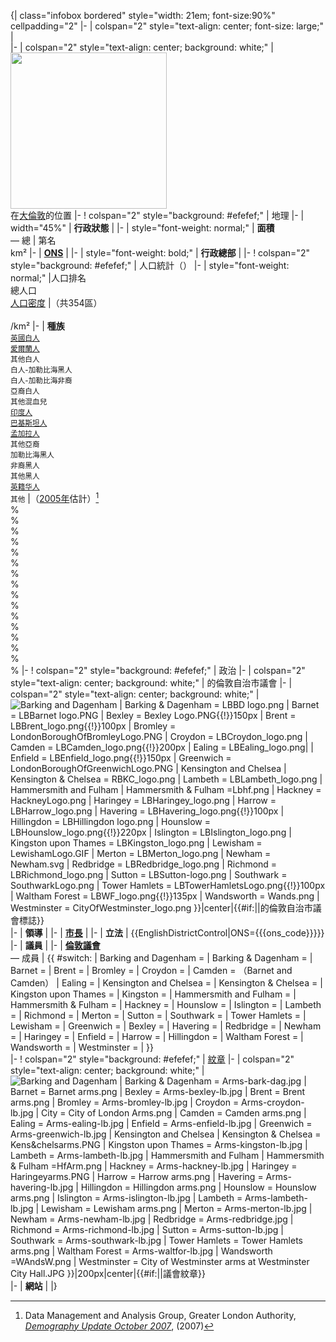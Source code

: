 <includeonly>{| class="infobox bordered" style="width: 21em; font-size:90%" cellpadding="2"
|-
| colspan="2" style="text-align: center; font-size: large;" | '''{{{name}}}'''<br><font size=2>''{{{en_name}}}''</font>
|-
| colspan="2" style="text-align: center; background: white;" | [[File:{{{short_name}}} in Greater London.svg|250px|{{{short_name}}}]]<br>{{PAGENAME}}在[[大倫敦]]的位置
|-
! colspan="2" style="background: #efefef;" | 地理
|-
| width="45%" | '''行政狀態'''
| {{{status}}}
|-
| style="font-weight: normal;" | '''面積'''<br>— 總
| 第{{{area_rank}}}名<br>{{{area_km2}}}km²
|-
| '''[[ONS]]'''
| {{{ons_code}}}
|-
| style="font-weight: bold;" | '''行政總部'''
| {{{adminhq}}}
|-
! colspan="2" style="background: #efefef;" | 人口統計（{{EnglishStatisticsYear}}）
|-
| style="font-weight: normal;" |人口排名<br>總人口<br>[[人口密度]]
|{{EnglishDistrictRank|ONS={{{ons_code}}}}}（共354區）<br>{{EnglishDistrictPopulation|ONS={{{ons_code}}}}}<br>{{EnglishDistrictDensity|ONS={{{ons_code}}}}}/km²
|-
| '''種族'''<small><br>[[英國白人]]<br>[[英國愛爾蘭人|愛爾蘭人]]<br>其他白人<br>白人-加勒比海黑人<br>白人-加勒比海非裔<br>亞裔白人<br>其他混血兒<br>[[印度人]]<br>[[巴基斯坦人]]<br>[[孟加拉人]]<br>其他亞裔<br>加勒比海黑人<br>非裔黑人<br>其他黑人<br>[[英籍华人]]<br>其他</small>
|（[[2005年]]估計）<ref>Data Management and Analysis Group, Greater London Authority, ''[http://www.london.gov.uk/gla/publications/factsandfigures/dmag-update-20-2007-ons-ethnic-group-estimates.pdf Demography Update October 2007]'', (2007)</ref><br>{{Infobox London Borough/ethnicity|{{{short_name}}}|WB}}%<br>{{Infobox London Borough/ethnicity|{{{short_name}}}|WI}}%<br>{{Infobox London Borough/ethnicity|{{{short_name}}}|OW}}%<br>{{Infobox London Borough/ethnicity|{{{short_name}}}|MWBC}}%<br>{{Infobox London Borough/ethnicity|{{{short_name}}}|MWBA}}%<br>{{Infobox London Borough/ethnicity|{{{short_name}}}|MWA}}%<br>{{Infobox London Borough/ethnicity|{{{short_name}}}|OM}}%<br>{{Infobox London Borough/ethnicity|{{{short_name}}}|I}}%<br>{{Infobox London Borough/ethnicity|{{{short_name}}}|P}}%<br>{{Infobox London Borough/ethnicity|{{{short_name}}}|B}}%<br>{{Infobox London Borough/ethnicity|{{{short_name}}}|OA}}%<br>{{Infobox London Borough/ethnicity|{{{short_name}}}|BC}}%<br>{{Infobox London Borough/ethnicity|{{{short_name}}}|BA}}%<br>{{Infobox London Borough/ethnicity|{{{short_name}}}|OB}}%<br>{{Infobox London Borough/ethnicity|{{{short_name}}}|C}}%<br>{{Infobox London Borough/ethnicity|{{{short_name}}}|O}}%
|-
! colspan="2" style="background: #efefef;" | 政治
|-
| colspan="2" style="text-align: center; background: white;" | {{PAGENAME}}的倫敦自治市議會
|-
| colspan="2" style="text-align: center; background: white;" | [[File:{{ #switch: {{{short_name}}}
| Barking and Dagenham
| Barking & Dagenham = LBBD logo.png
| Barnet = LBBarnet logo.PNG
| Bexley = Bexley Logo.PNG{{!}}150px 
| Brent = LBBrent_logo.png{{!}}100px
| Bromley = LondonBoroughOfBromleyLogo.PNG
| Croydon = LBCroydon_logo.png
| Camden = LBCamden_logo.png{{!}}200px
| Ealing = LBEaling_logo.png|
| Enfield = LBEnfield_logo.png{{!}}150px
| Greenwich = LondonBoroughOfGreenwichLogo.PNG
| Kensington and Chelsea
| Kensington & Chelsea = RBKC_logo.png
| Lambeth = LBLambeth_logo.png
| Hammersmith and Fulham
| Hammersmith & Fulham =Lbhf.png
| Hackney = HackneyLogo.png
| Haringey = LBHaringey_logo.png
| Harrow = LBHarrow_logo.png
| Havering = LBHavering_logo.png{{!}}100px
| Hillingdon = LBHillingdon logo.png
| Hounslow = LBHounslow_logo.png{{!}}220px
| Islington = LBIslington_logo.png
| Kingston upon Thames = LBKingston_logo.png
| Lewisham = LewishamLogo.GIF
| Merton = LBMerton_logo.png
| Newham = Newham.svg
| Redbridge = LBRedbridge_logo.png
| Richmond = LBRichmond_logo.png
| Sutton = LBSutton-logo.png
| Southwark = SouthwarkLogo.png
| Tower Hamlets = LBTowerHamletsLogo.png{{!}}100px
| Waltham Forest = LBWF_logo.png{{!}}135px
| Wandsworth = Wands.png
| Westminster = CityOfWestminster_logo.png
}}|center|{{#if:{{{caption_logo|}}}|{{{caption_logo}}}|{{{name}}}的倫敦自治市議會標誌}}]]
|-
| '''領導'''
| {{{leadership}}}
|-
| '''[[市長]]'''
| {{{mayor}}}
|-
| '''立法'''
| <noinclude><nowiki>{{EnglishDistrictControl|ONS={{{ons_code}}}}}</nowiki></noinclude>{{EnglishDistrictControl|ONS={{{ons_code}}}}}
|-
| '''議員'''
| {{{mps}}}
|-
| '''[[倫敦議會]]'''<br />— 成員
| {{ #switch: {{{short_name}}}
| Barking and Dagenham = {{link-en|倫敦市與東區 (倫敦議會選區)|City and East (London Assembly constituency)|倫敦市與東區}}
| Barking & Dagenham = {{link-en|倫敦市與東區 (倫敦議會選區)|City and East (London Assembly constituency)|倫敦市與東區}}
| Barnet = {{link-en|巴內特與康登 (倫敦議會選區)|Barnet and Camden (London Assembly constituency)|巴內特與康登}}
| Brent = {{link-en|布倫特與哈洛 (倫敦議會選區)|Brent and Harrow (London Assembly constituency)|布倫特與哈洛}}
| Bromley = {{link-en|貝克斯利與布朗姆利 (倫敦議會選區)|Bexley and Bromley (London Assembly constituency)|貝克斯利與布朗姆利}}
| Croydon = {{link-en|克羅伊登與薩頓 (倫敦議會選區)|Croydon and Sutton (London Assembly constituency)|克羅伊登與薩頓}}
| Camden = {{link-en|巴內特與康登 (倫敦議會選區)|Barnet and Camden (London Assembly constituency)|巴內特與康登}}（Barnet and Camden）
| Ealing = {{link-en|伊靈與希靈登 (倫敦議會選區)|Ealing and Hillingdon (London Assembly constituency)|伊靈與希靈登}}
| Kensington and Chelsea = {{link-en|西中區 (倫敦議會選區)|West Central (London Assembly constituency)|西中區}}
| Kensington & Chelsea = {{link-en|西中區 (倫敦議會選區)|West Central (London Assembly constituency)|西中區}}
| Kingston upon Thames = {{link-en|南西區 (倫敦議會選區)|South West (London Assembly constituency)|南西區}}
| Kingston = {{link-en|南西區 (倫敦議會選區)|South West (London Assembly constituency)|南西區}}
| Hammersmith and Fulham =  {{link-en|西中區 (倫敦議會選區)|West Central (London Assembly constituency)|西中區}}
| Hammersmith & Fulham =  {{link-en|西中區 (倫敦議會選區)|West Central (London Assembly constituency)|西中區}}
| Hackney = {{link-en|北東區 (倫敦議會選區)|North East (London Assembly constituency)|北東區}}
| Hounslow = {{link-en|南西區 (倫敦議會選區)|South West (London Assembly constituency)|南西區}}
| Islington = {{link-en|北東區 (倫敦議會選區)|North East (London Assembly constituency)|北東區}}
| Lambeth = {{link-en|蘭貝斯與南華克 (倫敦議會選區)|Lambeth and Southwark (London Assembly constituency)|蘭貝斯與南華克}}
| Richmond = {{link-en|南西區 (倫敦議會選區)|South West (London Assembly constituency)|南西區}}
| Merton =  {{link-en|默頓與旺茲沃思 (倫敦議會選區)|Merton and Wandsworth (London Assembly constituency)|默頓與旺茲沃思}}
| Sutton = {{link-en|克羅伊登與薩頓 (倫敦議會選區)|Croydon and Sutton (London Assembly constituency)|克羅伊登與薩頓}}
| Southwark = {{link-en|蘭貝斯與南華克 (倫敦議會選區)|Lambeth and Southwark (London Assembly constituency)|蘭貝斯與南華克}}
| Tower Hamlets = {{link-en|倫敦市與東區 (倫敦議會選區)|City and East (London Assembly constituency)|倫敦市與東區}}
| Lewisham = {{link-en|格林威治與路易斯罕 (倫敦議會選區)|:Greenwich and Lewisham (London Assembly constituency)|格林威治與路易斯罕}}
| Greenwich = {{link-en|格林威治與路易斯罕 (倫敦議會選區)|:Greenwich and Lewisham (London Assembly constituency)|格林威治與路易斯罕}}
| Bexley ={{link-en|貝克斯利與布朗姆利 (倫敦議會選區)|Bexley and Bromley (London Assembly constituency)|貝克斯利與布朗姆利}}
| Havering = {{link-en|黑弗靈與紅橋 (倫敦議會選區)|Havering and Redbridge (London Assembly constituency)|黑弗靈與紅橋}}
| Redbridge = {{link-en|黑弗靈與紅橋 (倫敦議會選區)|Havering and Redbridge (London Assembly constituency)|黑弗靈與紅橋}}
| Newham = {{link-en|北東區 (倫敦議會選區)|North East (London Assembly constituency)|北東區}}
| Haringey = {{link-en|恩菲爾德與哈林蓋 (倫敦議會選區)|Enfield and Haringey (London Assembly constituency)|恩菲爾德與哈林蓋}}
| Enfield = {{link-en|恩菲爾德與哈林蓋 (倫敦議會選區)|Enfield and Haringey (London Assembly constituency)|恩菲爾德與哈林蓋}}
| Harrow = {{link-en|布倫特與哈洛 (倫敦議會選區)|Brent and Harrow (London Assembly constituency)|布倫特與哈洛}}
| Hillingdon = {{link-en|伊靈與希靈登 (倫敦議會選區)|Ealing and Hillingdon (London Assembly constituency)|伊靈與希靈登}}
| Waltham Forest = {{link-en|北東區 (倫敦議會選區)|North East (London Assembly constituency)|北東區}}
| Wandsworth = {{link-en|默頓與旺茲沃思 (倫敦議會選區)|Merton and Wandsworth (London Assembly constituency)|默頓與旺茲沃思}}
| Westminster = {{link-en|西中區 (倫敦議會選區)|West Central (London Assembly constituency)|西中區}}
| {{{gla_constituency}}}}}<br>{{{gla_member}}}
|-
! colspan="2" style="background: #efefef;" | [[紋章]]
|-
| colspan="2" style="text-align: center; background: white;" | [[File:{{ #switch: {{{short_name}}}
| Barking and Dagenham
| Barking & Dagenham = Arms-bark-dag.jpg
| Barnet = Barnet arms.png
| Bexley = Arms-bexley-lb.jpg
| Brent = Brent arms.png
| Bromley = Arms-bromley-lb.jpg
| Croydon = Arms-croydon-lb.jpg
| City = City of London Arms.png
| Camden = Camden arms.png
| Ealing = Arms-ealing-lb.jpg
| Enfield = Arms-enfield-lb.jpg
| Greenwich = Arms-greenwich-lb.jpg
| Kensington and Chelsea
| Kensington & Chelsea = Kens&chelsarms.PNG
| Kingston upon Thames = Arms-kingston-lb.jpg
| Lambeth = Arms-lambeth-lb.jpg
| Hammersmith and Fulham
| Hammersmith & Fulham =HfArm.png
| Hackney = Arms-hackney-lb.jpg
| Haringey = Haringeyarms.PNG
| Harrow = Harrow arms.png
| Havering = Arms-havering-lb.jpg
| Hillingdon = Hillingdon arms.png
| Hounslow = Hounslow arms.png
| Islington = Arms-islington-lb.jpg
| Lambeth = Arms-lambeth-lb.jpg
| Lewisham = Lewisham arms.png
| Merton = Arms-merton-lb.jpg
| Newham = Arms-newham-lb.jpg
| Redbridge = Arms-redbridge.jpg
| Richmond = Arms-richmond-lb.jpg
| Sutton = Arms-sutton-lb.jpg
| Southwark = Arms-southwark-lb.jpg
| Tower Hamlets = Tower Hamlets arms.png
| Waltham Forest = Arms-waltfor-lb.jpg
| Wandsworth =WAndsW.png
| Westminster = City of Westminster arms at Westminster City Hall.JPG
}}|200px|center|{{#if:{{{caption|}}}|{{{caption}}}|{{{name}}}議會[[紋章]]}}]]
|-
| '''網站'''
| {{{url}}}
|}</includeonly><noinclude>{{Documentation}}</noinclude>